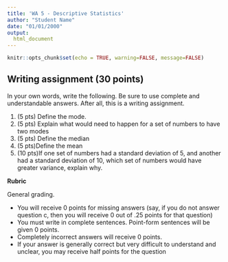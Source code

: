 ```yaml
---
title: 'WA 5 - Descriptive Statistics'
author: "Student Name"
date: "01/01/2000"
output: 
  html_document
---
```



```r
knitr::opts_chunk$set(echo = TRUE, warning=FALSE, message=FALSE)
```


## Writing assignment (30 points)


In your own words, write the following. Be sure to use complete and understandable answers. After all, this is a writing assignment. 

1. (5 pts) Define the mode.
2. (5 pts) Explain what would need to happen for a set of numbers to have two modes
3. (5 pts) Define the median
4. (5 pts)Define the mean
5. (10 pts)If one set of numbers had a standard deviation of 5, and another had a standard deviation of 10, which set of numbers would have greater variance, explain why.

**Rubric**

General grading. 

- You will receive 0 points for missing answers (say, if you do not answer question c, then you will receive 0 out of .25 points for that question)
- You must write in complete sentences. Point-form sentences will be given 0 points.
- Completely incorrect answers will receive 0 points. 
- If your answer is generally correct but very difficult to understand and unclear, you may receive half points for the question
